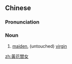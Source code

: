{{also|黄花闺女}}
==Chinese==
{{zh-forms|s=黄花闺女|type=22}}

===Pronunciation===
{{zh-pron
|m=huánghuā guīnǚ
|c=wong4 faa1 gwai1 neoi5-2
|cat=n
}}

===Noun===
{{zh-noun}}

# [[maiden]], (untouched) [[virgin]]

[[zh:黃花閨女]]